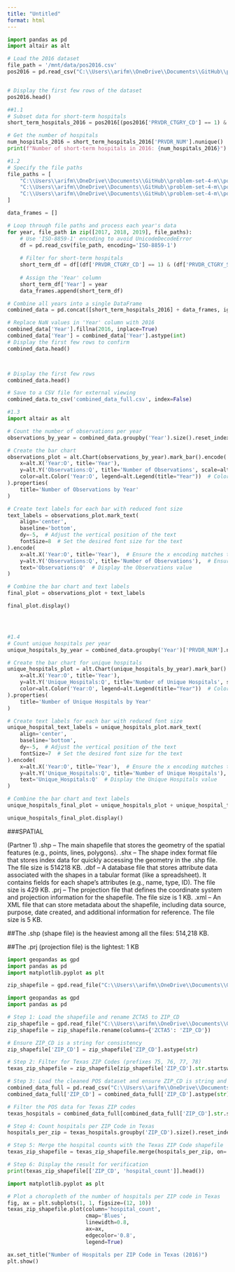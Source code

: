 ```yaml
---
title: "Untitled"
format: html
---
```






```python
import pandas as pd
import altair as alt

# Load the 2016 dataset
file_path = '/mnt/data/pos2016.csv'
pos2016 = pd.read_csv("C:\\Users\\arifm\\OneDrive\\Documents\\GitHub\\problem-set-4-m\\pos2016.csv")


# Display the first few rows of the dataset
pos2016.head()
```


```python
##1.1
# Subset data for short-term hospitals
short_term_hospitals_2016 = pos2016[(pos2016['PRVDR_CTGRY_CD'] == 1) & (pos2016['PRVDR_CTGRY_SBTYP_CD'] == 1)]

# Get the number of hospitals
num_hospitals_2016 = short_term_hospitals_2016['PRVDR_NUM'].nunique()
print(f"Number of short-term hospitals in 2016: {num_hospitals_2016}")

```


```python
#1.2
# Specify the file paths
file_paths = [
    "C:\\Users\\arifm\\OneDrive\\Documents\\GitHub\\problem-set-4-m\\pos2017.csv",
    "C:\\Users\\arifm\\OneDrive\\Documents\\GitHub\\problem-set-4-m\\pos2018.csv",
    "C:\\Users\\arifm\\OneDrive\\Documents\\GitHub\\problem-set-4-m\\pos2019.csv"
]

data_frames = []

# Loop through file paths and process each year's data
for year, file_path in zip([2017, 2018, 2019], file_paths):
    # Use 'ISO-8859-1' encoding to avoid UnicodeDecodeError
    df = pd.read_csv(file_path, encoding='ISO-8859-1')
    
    # Filter for short-term hospitals
    short_term_df = df[(df['PRVDR_CTGRY_CD'] == 1) & (df['PRVDR_CTGRY_SBTYP_CD'] == 1)].copy()
    
    # Assign the 'Year' column
    short_term_df['Year'] = year
    data_frames.append(short_term_df)

# Combine all years into a single DataFrame
combined_data = pd.concat([short_term_hospitals_2016] + data_frames, ignore_index=True)

# Replace NaN values in 'Year' column with 2016
combined_data['Year'].fillna(2016, inplace=True)
combined_data['Year'] = combined_data['Year'].astype(int)
# Display the first few rows to confirm
combined_data.head()




```


```python
# Display the first few rows
combined_data.head()

```


```python
# Save to a CSV file for external viewing
combined_data.to_csv('combined_data_full.csv', index=False)

```

```python

#1.3
import altair as alt

# Count the number of observations per year
observations_by_year = combined_data.groupby('Year').size().reset_index(name='Observations')

# Create the bar chart
observations_plot = alt.Chart(observations_by_year).mark_bar().encode(
    x=alt.X('Year:O', title='Year'),
    y=alt.Y('Observations:Q', title='Number of Observations', scale=alt.Scale(domain=[0, observations_by_year['Observations'].max() + 10])),  # Adjust the y-axis scale as needed
    color=alt.Color('Year:O', legend=alt.Legend(title="Year"))  # Color encoding by Year
).properties(
    title='Number of Observations by Year'
)

# Create text labels for each bar with reduced font size
text_labels = observations_plot.mark_text(
    align='center',
    baseline='bottom',
    dy=-5,  # Adjust the vertical position of the text
    fontSize=8  # Set the desired font size for the text
).encode(
    x=alt.X('Year:O', title='Year'),  # Ensure the x encoding matches the bars
    y=alt.Y('Observations:Q', title='Number of Observations'),  # Ensure the y encoding matches the bars
    text='Observations:Q'  # Display the Observations value
)

# Combine the bar chart and text labels
final_plot = observations_plot + text_labels

final_plot.display()





```



```python
#1.4
# Count unique hospitals per year
unique_hospitals_by_year = combined_data.groupby('Year')['PRVDR_NUM'].nunique().reset_index(name='Unique_Hospitals')

# Create the bar chart for unique hospitals
unique_hospitals_plot = alt.Chart(unique_hospitals_by_year).mark_bar().encode(
    x=alt.X('Year:O', title='Year'),
    y=alt.Y('Unique_Hospitals:Q', title='Number of Unique Hospitals', scale=alt.Scale(domain=[0, unique_hospitals_by_year['Unique_Hospitals'].max() + 10])),  # Adjust the y-axis scale as needed
    color=alt.Color('Year:O', legend=alt.Legend(title="Year"))  # Color encoding by Year
).properties(
    title='Number of Unique Hospitals by Year'
)

# Create text labels for each bar with reduced font size
unique_hospital_text_labels = unique_hospitals_plot.mark_text(
    align='center',
    baseline='bottom',
    dy=-5,  # Adjust the vertical position of the text
    fontSize=7  # Set the desired font size for the text
).encode(
    x=alt.X('Year:O', title='Year'),  # Ensure the x encoding matches the bars
    y=alt.Y('Unique_Hospitals:Q', title='Number of Unique Hospitals'),  # Ensure the y encoding matches the bars
    text='Unique_Hospitals:Q'  # Display the Unique Hospitals value
)

# Combine the bar chart and text labels
unique_hospitals_final_plot = unique_hospitals_plot + unique_hospital_text_labels

unique_hospitals_final_plot.display()


```


###SPATIAL

(Partner 1)
.shp – The main shapefile that stores the geometry of the spatial features (e.g., points, lines, polygons).
.shx – The shape index format file that stores index data for quickly accessing the geometry in the .shp file. The file size is 514218 KB.
.dbf – A database file that stores attribute data associated with the shapes in a tabular format (like a spreadsheet). It contains fields for each shape's attributes (e.g., name, type, ID). The file size is 429 KB.
.prj – The projection file that defines the coordinate system and projection information for the shapefile. The file size is 1 KB.
.xml – An XML file that can store metadata about the shapefile, including data source, purpose, date created, and additional information for reference. The file size is 5 KB.

##The .shp (shape file) is the heaviest among all the files: 514,218 KB.

##The .prj (projection file) is the lightest: 1 KB



```python
import geopandas as gpd
import pandas as pd
import matplotlib.pyplot as plt
```



```python
zip_shapefile = gpd.read_file("C:\\Users\\arifm\\OneDrive\\Documents\\GitHub\\problem-set-4-m\\gz_2010_us_860_00_500k.shp")


```


```python
import geopandas as gpd
import pandas as pd

# Step 1: Load the shapefile and rename ZCTA5 to ZIP_CD
zip_shapefile = gpd.read_file("C:\\Users\\arifm\\OneDrive\\Documents\\GitHub\\problem-set-4-m\\gz_2010_us_860_00_500k.shp")
zip_shapefile = zip_shapefile.rename(columns={'ZCTA5': 'ZIP_CD'})

# Ensure ZIP_CD is a string for consistency
zip_shapefile['ZIP_CD'] = zip_shapefile['ZIP_CD'].astype(str)

# Step 2: Filter for Texas ZIP Codes (prefixes 75, 76, 77, 78)
texas_zip_shapefile = zip_shapefile[zip_shapefile['ZIP_CD'].str.startswith(('75', '76', '77', '78'))]

# Step 3: Load the cleaned POS dataset and ensure ZIP_CD is string and clean up any decimal formatting
combined_data_full = pd.read_csv("C:\\Users\\arifm\\OneDrive\\Documents\\GitHub\\problem-set-4-m\\combined_data_full.csv")
combined_data_full['ZIP_CD'] = combined_data_full['ZIP_CD'].astype(str).str.split('.').str[0].str.zfill(5)

# Filter the POS data for Texas ZIP codes
texas_hospitals = combined_data_full[combined_data_full['ZIP_CD'].str.startswith(('75', '76', '77', '78'))]

# Step 4: Count hospitals per ZIP Code in Texas
hospitals_per_zip = texas_hospitals.groupby('ZIP_CD').size().reset_index(name='hospital_count')

# Step 5: Merge the hospital counts with the Texas ZIP Code shapefile
texas_zip_shapefile = texas_zip_shapefile.merge(hospitals_per_zip, on='ZIP_CD', how='left').fillna(0)

# Step 6: Display the result for verification
print(texas_zip_shapefile[['ZIP_CD', 'hospital_count']].head())


```


```python
import matplotlib.pyplot as plt

# Plot a choropleth of the number of hospitals per ZIP code in Texas
fig, ax = plt.subplots(1, 1, figsize=(12, 10))
texas_zip_shapefile.plot(column='hospital_count', 
                         cmap='Blues', 
                         linewidth=0.8, 
                         ax=ax, 
                         edgecolor='0.8', 
                         legend=True)

ax.set_title("Number of Hospitals per ZIP Code in Texas (2016)")
plt.show()

```



